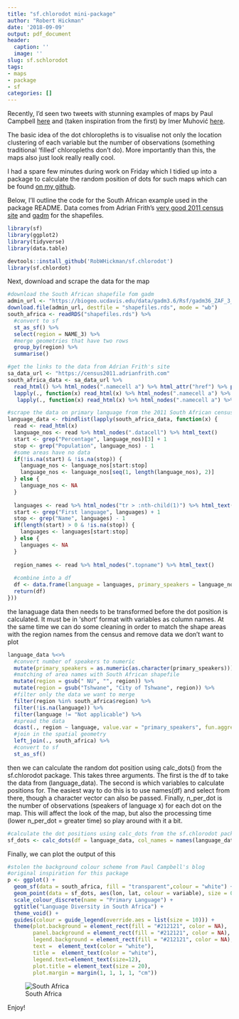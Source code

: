 ```yaml
---
title: "sf.chlorodot mini-package"
author: "Robert Hickman"
date: '2018-09-09'
output: pdf_document
header:
  caption: ''
  image: ''
slug: sf.schlorodot
tags:
- maps
- package
- sf
categories: []
---
```


Recently, I'd seen two tweets with stunning examples of maps by Paul Campbell [here](https://twitter.com/PaulCampbell91/status/992043182996193280) and (taken inspiration from the first) by Imer Muhović [here](https://twitter.com/ImerM1/status/1037358973807210498).

The basic idea of the dot chloropleths is to visualise not only the location clustering of each variable but the number of observations (something traditional 'filled' chloropleths don't do). More importantly than this, the maps also just look really really cool.

I had a spare few minutes during work on Friday which I tidied up into a package to calculate the random position of dots for such maps which can be found [on my github](https://github.com/RobWHickman/sf.chlorodot).

Below, I'll outline the code for the South African example used in the package README. Data comes from Adrian Frith's [very good 2011 census site](https://census2011.adrianfrith.com/) and [gadm](https://gadm.org/download_country_v3.html) for the shapefiles.

```r
library(sf)
library(ggplot2)
library(tidyverse)
library(data.table)

devtools::install_github('RobWHickman/sf.chlorodot')
library(sf.chlordot)

```

Next, download and scrape the data for the map

```r
#download the South African shapefile fom gadm
admin_url <- "https://biogeo.ucdavis.edu/data/gadm3.6/Rsf/gadm36_ZAF_3_sf.rds"
download.file(admin_url, destfile = "shapefiles.rds", mode = "wb")
south_africa <- readRDS("shapefiles.rds") %>%
  #convert to sf
  st_as_sf() %>%
  select(region = NAME_3) %>%
  #merge geometries that have two rows
  group_by(region) %>%
  summarise()

#get the links to the data from Adrian Frith's site
sa_data_url <- "https://census2011.adrianfrith.com"
south_africa_data <- sa_data_url %>%
  read_html() %>% html_nodes(".namecell a") %>% html_attr("href") %>% paste0(sa_data_url, .) %>%
  lapply(., function(x) read_html(x) %>% html_nodes(".namecell a") %>% html_attr("href") %>% paste0(sa_data_url, .)) %>% unlist() %>%
   lapply(., function(x) read_html(x) %>% html_nodes(".namecell a") %>% html_attr("href") %>% paste0(sa_data_url, .)) %>% unlist()

#scrape the data on primary language from the 2011 South African census
language_data <- rbindlist(lapply(south_africa_data, function(x) {
  read <- read_html(x)
  language_nos <- read %>% html_nodes(".datacell") %>% html_text()
  start <- grep("Percentage", language_nos)[3] + 1
  stop <- grep("Population", language_nos) - 1
  #some areas have no data
  if(!is.na(start) & !is.na(stop)) {
    language_nos <- language_nos[start:stop]
    language_nos <- language_nos[seq(1, length(language_nos), 2)]
  } else {
    language_nos <- NA
  }
  
  languages <- read %>% html_nodes("tr > :nth-child(1)") %>% html_text()
  start <- grep("First language", languages) + 1
  stop <- grep("Name", languages) - 1
  if(length(start) > 0 & !is.na(stop)) {
    languages <- languages[start:stop]
  } else {
    languages <- NA
  }
  
  region_names <- read %>% html_nodes(".topname") %>% html_text()
  
  #combine into a df
  df <- data.frame(language = languages, primary_speakers = language_nos, region = region_names)
  return(df)
}))

```

the lanaguage data then needs to be transformed before the dot position is calculated. It must be in 'short' format with variables as column names. At the same time we can do some cleaning in order to match the shape areas with the region names from the census and remove data we don't want to plot

```r
language_data %<>%
  #convert number of speakers to numeric
  mutate(primary_speakers = as.numeric(as.character(primary_speakers))) %>%
  #matching of area names with South African shapefile
  mutate(region = gsub(" NU", "", region)) %>%
  mutate(region = gsub("Tshwane", "City of Tshwane", region)) %>%
  #filter only the data we want to merge
  filter(region %in% south_africa$region) %>%
  filter(!is.na(language)) %>%
  filter(language != "Not applicable") %>%
  #spread the data
  dcast(., region ~ language, value.var = "primary_speakers", fun.aggregate = sum) %>%
  #join in the spatial geometry
  left_join(., south_africa) %>%
  #convert to sf
  st_as_sf()

```

then we can calculate the random dot position using calc_dots() from the sf.chlorodot package. This takes three arguments. The first is the df to take the data from (language_data). The second is which variables to calculate positions for. The easiest way to do this is to use names(df) and select from there, though a character vector can also be passed. Finally, n_per_dot is the number of observations (speakers of language x) for each dot on the map. This will affect the look of the map, but also the processing time (lower n_per_dot = greater time) so play around with it a bit.

```r
#calculate the dot positions using calc_dots from the sf.chlorodot package
sf_dots <- calc_dots(df = language_data, col_names = names(language_data)[2:14], n_per_dot = 1000)

```

Finally, we can plot the output of this

```r
#stolen the background colour scheme from Paul Campbell's blog
#original inspiration for this package
p <- ggplot() +
  geom_sf(data = south_africa, fill = "transparent",colour = "white") +
  geom_point(data = sf_dots, aes(lon, lat, colour = variable), size = 0.1) +
  scale_colour_discrete(name = "Primary Language") +
  ggtitle("Language Diversity in South Africa") +
  theme_void() +
  guides(colour = guide_legend(override.aes = list(size = 10))) +
  theme(plot.background = element_rect(fill = "#212121", color = NA), 
        panel.background = element_rect(fill = "#212121", color = NA),
        legend.background = element_rect(fill = "#212121", color = NA),
        text =  element_text(color = "white"),
        title =  element_text(color = "white"),
        legend.text=element_text(size=12),
        plot.title = element_text(size = 20),
        plot.margin = margin(1, 1, 1, 1, "cm"))

```

![South Africa](../../static/img/south_africa.png)

Enjoy!